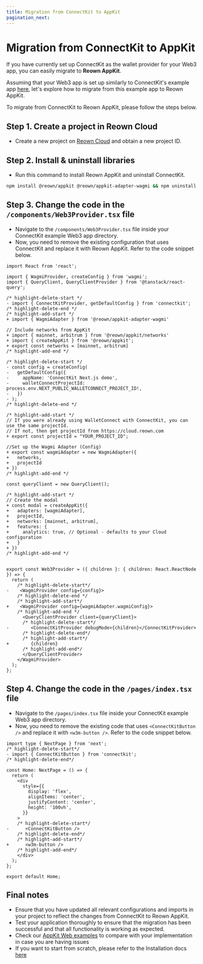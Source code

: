 ```yaml
---
title: Migration from ConnectKit to AppKit
pagination_next: 
---
```


# Migration from ConnectKit to AppKit

If you have currently set up ConnectKit as the wallet provider for your Web3 app, you can easily migrate to **Reown AppKit**.

Assuming that your Web3 app is set up similarly to ConnectKit's example app [here](https://github.com/family/connectkit/tree/main/examples/nextjs), let's explore how to migrate from this example app to Reown AppKit.

To migrate from ConnectKit to Reown AppKit, please follow the steps below.

## Step 1. Create a project in Reown Cloud

+ Create a new project on [Reown Cloud](https://cloud.reown.com) and obtain a new project ID.

## Step 2. Install & uninstall libraries

+ Run this command to install Reown AppKit and uninstall ConnectKit.

```bash npm2yarn
npm install @reown/appkit @reown/appkit-adapter-wagmi && npm uninstall connectkit
```

## Step 3. Change the code in the `/components/Web3Provider.tsx` file

+ Navigate to the `/components/Web3Provider.tsx` file inside your ConnectKit example Web3 app directory. 
+ Now, you need to remove the existing configuration that uses ConnectKit and replace it with Reown AppKit. Refer to the code snippet below.

```tsx
import React from 'react';

import { WagmiProvider, createConfig } from 'wagmi';
import { QueryClient, QueryClientProvider } from '@tanstack/react-query';

/* highlight-delete-start */
- import { ConnectKitProvider, getDefaultConfig } from 'connectkit';
/* highlight-delete-end */
/* highlight-add-start */
+ import { WagmiAdapter } from '@reown/appkit-adapter-wagmi'

// Include networks from AppKit
+ import { mainnet, arbitrum } from '@reown/appkit/networks'
+ import { createAppKit } from '@reown/appkit';
+ export const networks = [mainnet, arbitrum]
/* highlight-add-end */

/* highlight-delete-start */
- const config = createConfig(
-   getDefaultConfig({
-     appName: 'ConnectKit Next.js demo',
-     walletConnectProjectId: process.env.NEXT_PUBLIC_WALLETCONNECT_PROJECT_ID!,
-   })
- );
/* highlight-delete-end */

/* highlight-add-start */
// If you were already using WalletConnect with ConnectKit, you can use the same projectId.
// If not, then get projectId from https://cloud.reown.com
+ export const projectId = "YOUR_PROJECT_ID";

//Set up the Wagmi Adapter (Config)
+ export const wagmiAdapter = new WagmiAdapter({
+   networks,
+   projectId
+ })
/* highlight-add-end */

const queryClient = new QueryClient();

/* highlight-add-start */
// Create the modal
+ const modal = createAppKit({
+   adapters: [wagmiAdapter],
+   projectId,
+   networks: [mainnet, arbitrum],
+   features: {
+     analytics: true, // Optional - defaults to your Cloud configuration
+   }
+ })
/* highlight-add-end */


export const Web3Provider = ({ children }: { children: React.ReactNode }) => {
  return (
    /* highlight-delete-start*/
-    <WagmiProvider config={config}>
    /* highlight-delete-end */
    /* highlight-add-start*/
+    <WagmiProvider config={wagmiAdapter.wagmiConfig}>
    /* highlight-add-end */
      <QueryClientProvider client={queryClient}>
      /* highlight-delete-start*/
-        <ConnectKitProvider debugMode>{children}</ConnectKitProvider>
      /* highlight-delete-end*/
      /* highlight-add-start*/
+        {children}
      /* highlight-add-end*/
      </QueryClientProvider>
    </WagmiProvider>
  );
};

```

## Step 4. Change the code in the `/pages/index.tsx` file

+ Navigate to the `/pages/index.tsx` file inside your ConnectKit example Web3 app directory. 
+ Now, you need to remove the existing code that uses `<ConnectKitButton />` and replace it with `<w3m-button />`. Refer to the code snippet below.

```tsx
import type { NextPage } from 'next';
/* highlight-delete-start*/
- import { ConnectKitButton } from 'connectkit';
/* highlight-delete-end*/

const Home: NextPage = () => {
  return (
    <div
      style={{
        display: 'flex',
        alignItems: 'center',
        justifyContent: 'center',
        height: '100vh',
      }}
    >
    /* highlight-delete-start*/
-      <ConnectKitButton />
    /* highlight-delete-end*/
    /* highlight-add-start*/
+      <w3m-button />
    /* highlight-add-end*/
    </div>
  );
};

export default Home;

```

## Final notes

+ Ensure that you have updated all relevant configurations and imports in your project to reflect the changes from ConnectKit to Reown AppKit.
+ Test your application thoroughly to ensure that the migration has been successful and that all functionality is working as expected.
+ Check our [AppKit Web examples](https://github.com/reown-com/appkit/tree/main/examples) to compare with your implementation in case you are having issues 
+ If you want to start from scratch, please refer to the Installation docs [here](/appkit/overview)
